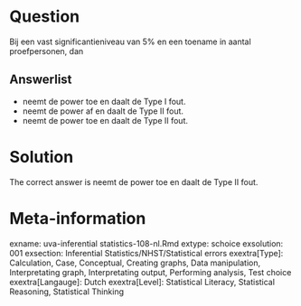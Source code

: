 Question
========

Bij een vast significantieniveau van 5% en een toename in aantal proefpersonen, dan

Answerlist
----------
* neemt de power toe en daalt de Type I fout.
* neemt de power af en daalt de Type II fout.
* neemt de power toe en daalt de Type II fout.

Solution
========

The correct answer is  neemt de power toe en daalt de Type II fout.

Meta-information
================
exname: uva-inferential statistics-108-nl.Rmd
extype: schoice
exsolution: 001
exsection: Inferential Statistics/NHST/Statistical errors
exextra[Type]: Calculation, Case, Conceptual, Creating graphs, Data manipulation, Interpretating graph, Interpretating output, Performing analysis, Test choice
exextra[Langauge]: Dutch
exextra[Level]: Statistical Literacy, Statistical Reasoning, Statistical Thinking
